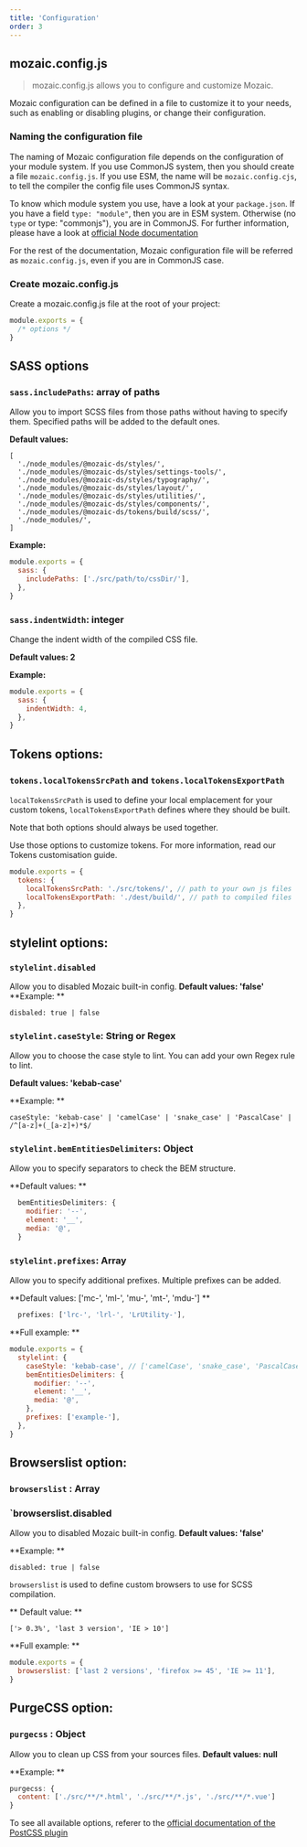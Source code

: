 ```yaml
---
title: 'Configuration'
order: 3
---
```


## mozaic.config.js

> mozaic.config.js allows you to configure and customize Mozaic.

Mozaic configuration can be defined in a file to customize it to your needs, such as enabling or disabling plugins, or change their configuration.

### Naming the configuration file

The naming of Mozaic configuration file depends on the configuration of your module system. If you use CommonJS system, then you should create a file `mozaic.config.js`. If you use ESM, the name will be `mozaic.config.cjs`, to tell the compiler the config file uses CommonJS syntax.

To know which module system you use, have a look at your `package.json`. If you have a field `type: "module"`, then you are in ESM system. Otherwise (no `type` or type: "commonjs"), you are in CommonJS. For further information, please have a look at [official Node documentation](https://nodejs.org/api/packages.html#determining-module-system)

For the rest of the documentation, Mozaic configuration file will be referred as `mozaic.config.js`, even if you are in CommonJS case.

### Create mozaic.config.js

Create a mozaic.config.js file at the root of your project:

```js mozaic.config.js
module.exports = {
  /* options */
}
```

## SASS options

### `sass.includePaths`: array of paths

Allow you to import SCSS files from those paths without having to specify them.
Specified paths will be added to the default ones.

**Default values:**

```
[
  './node_modules/@mozaic-ds/styles/',
  './node_modules/@mozaic-ds/styles/settings-tools/',
  './node_modules/@mozaic-ds/styles/typography/',
  './node_modules/@mozaic-ds/styles/layout/',
  './node_modules/@mozaic-ds/styles/utilities/',
  './node_modules/@mozaic-ds/styles/components/',
  './node_modules/@mozaic-ds/tokens/build/scss/',
  './node_modules/',
]
```

**Example:**

```js mozaic.config.js
module.exports = {
  sass: {
    includePaths: ['./src/path/to/cssDir/'],
  },
}
```

### `sass.indentWidth`: integer

Change the indent width of the compiled CSS file.

**Default values: 2**

**Example:**

```js mozaic.config.js
module.exports = {
  sass: {
    indentWidth: 4,
  },
}
```

## Tokens options:

### `tokens.localTokensSrcPath` and `tokens.localTokensExportPath`

`localTokensSrcPath` is used to define your local emplacement for your custom tokens, `localTokensExportPath` defines where they should be built.

Note that both options should always be used together.

Use those options to customize tokens. For more information, read our Tokens customisation guide.

```js mozaic.config.js
module.exports = {
  tokens: {
    localTokensSrcPath: './src/tokens/', // path to your own js files
    localTokensExportPath: './dest/build/', // path to compiled files
  },
}
```

## stylelint options:

### `stylelint.disabled`

Allow you to disabled Mozaic built-in config.
**Default values: 'false'**
**Example: **

```
disbaled: true | false
```

### `stylelint.caseStyle`: String or Regex

Allow you to choose the case style to lint. You can add your own Regex rule to lint.

**Default values: 'kebab-case'**

**Example: **

```
caseStyle: 'kebab-case' | 'camelCase' | 'snake_case' | 'PascalCase' | /^[a-z]+(_[a-z]+)*$/
```

### `stylelint.bemEntitiesDelimiters`: Object

Allow you to specify separators to check the BEM structure.

**Default values: **

```js mozaic.config.js
  bemEntitiesDelimiters: {
    modifier: '--',
    element: '__',
    media: '@',
  }
```

### `stylelint.prefixes`: Array

Allow you to specify additional prefixes. Multiple prefixes can be added.

**Default values: ['mc-', 'ml-', 'mu-', 'mt-', 'mdu-'] **

```js mozaic.config.js
  prefixes: ['lrc-', 'lrl-', 'LrUtility-'],
```

**Full example: **

```js mozaic.config.js
module.exports = {
  stylelint: {
    caseStyle: 'kebab-case', // ['camelCase', 'snake_case', 'PascalCase']
    bemEntitiesDelimiters: {
      modifier: '--',
      element: '__',
      media: '@',
    },
    prefixes: ['example-'],
  },
}
```

## Browserslist option:

### `browserslist` : Array

### `browserslist.disabled

Allow you to disabled Mozaic built-in config.
**Default values: 'false'**

**Example: **

```
disabled: true | false
```

`browserslist` is used to define custom browsers to use for SCSS compilation.

** Default value: **

```
['> 0.3%', 'last 3 version', 'IE > 10']
```

**Full example: **

```js mozaic.config.js
module.exports = {
  browserslist: ['last 2 versions', 'firefox >= 45', 'IE >= 11'],
}
```

## PurgeCSS option:

### `purgecss` : Object

Allow you to clean up CSS from your sources files.
**Default values: null**

**Example: **

```js mozaic.config.js
purgecss: {
  content: ['./src/**/*.html', './src/**/*.js', './src/**/*.vue']
}
```

To see all available options, referer to the [official documentation of the PostCSS plugin](https://purgecss.com/configuration.html#options)
